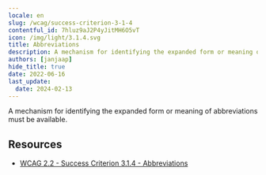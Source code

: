 ```yaml
---
locale: en
slug: /wcag/success-criterion-3-1-4
contentful_id: 7hluz9aJ2P4yJitMH6O5vT
icon: /img/light/3.1.4.svg
title: Abbreviations
description: A mechanism for identifying the expanded form or meaning of abbreviations must be available.
authors: [janjaap]
hide_title: true
date: 2022-06-16
last_update:
  date: 2024-02-13
---
```


<Hero
  title="Abbreviations"
  image="/img/light/3.1.4.svg"
  alt="WCAG 3.1.4 - Image"
  prefix="Success Criterion 3.1.4"
  suffix="Level AAA"
/>

A mechanism for identifying the expanded form or meaning of abbreviations must be available.

## Resources

- [WCAG 2.2 - Success Criterion 3.1.4 - Abbreviations](https://www.w3.org/TR/WCAG22/#abbreviations)
